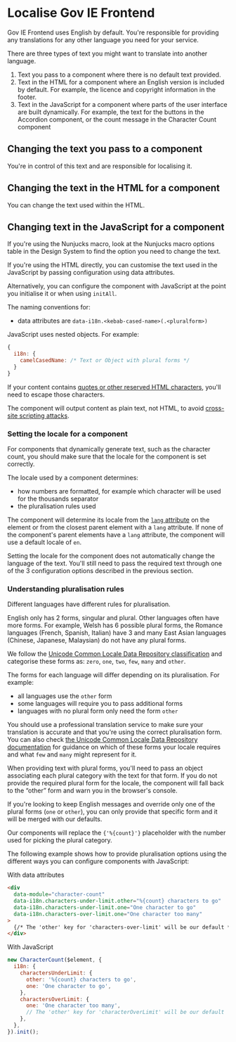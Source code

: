 
<Meta title="Docs/Localise Gov IE Frontend" />

# Localise Gov IE Frontend

Gov IE Frontend uses English by default. You're responsible for providing any translations for any other language you need for your service.

There are three types of text you might want to translate into another language.

1. Text you pass to a component where there is no default text provided.
2. Text in the HTML for a component where an English version is included by default. For example, the licence and copyright information in the footer.
3. Text in the JavaScript for a component where parts of the user interface are built dynamically. For example, the text for the buttons in the Accordion component, or the count message in the Character Count component

## Changing the text you pass to a component

You're in control of this text and are responsible for localising it.

## Changing the text in the HTML for a component

You can change the text used within the HTML.

## Changing text in the JavaScript for a component

If you're using the Nunjucks macro, look at the Nunjucks macro options table in the Design System to find the option you need to change the text.

If you're using the HTML directly, you can customise the text used in the JavaScript by passing configuration using data attributes.

Alternatively, you can <Link href='?path=/docs/docs-configure-components-with-javascript--docs'>configure the component with JavaScript</Link> at the point you initialise it or when using `initAll`.

The naming conventions for:

- data attributes are `data-i18n.<kebab-cased-name>(.<pluralform>)`

JavaScript uses nested objects. For example:

```javascript
{
  i18n: {
    camelCasedName: /* Text or Object with plural forms */
  }
}
```

If your content contains [quotes or other reserved HTML characters](https://developer.mozilla.org/en-US/docs/Glossary/Entity#reserved_characters), you'll need to escape those characters.

The component will output content as plain text, not HTML, to avoid [cross-site scripting attacks](https://owasp.org/www-community/attacks/xss/).

### Setting the locale for a component

For components that dynamically generate text, such as the character count, you should make sure that the locale for the component is set correctly.

The locale used by a component determines:

- how numbers are formatted, for example which character will be used for the thousands separator
- the pluralisation rules used

The component will determine its locale from the [`lang` attribute](https://developer.mozilla.org/en-US/docs/Web/HTML/Global_attributes/lang) on the element or from the closest parent element with a `lang` attribute. If none of the component's parent elements have a `lang` attribute, the component will use a default locale of `en`.

Setting the locale for the component does not automatically change the language of the text. You'll still need to pass the required text through one of the 3 configuration options described in the previous section.

<h3 id="pluralisation-rules">Understanding pluralisation rules</h3>

Different languages have different rules for pluralisation.

English only has 2 forms, singular and plural. Other languages often have more forms. For example, Welsh has 6 possible plural forms, the Romance languages (French, Spanish, Italian) have 3 and many East Asian languages (Chinese, Japanese, Malaysian) do not have any plural forms.

We follow the [Unicode Common Locale Data Repository classification](https://cldr.unicode.org/index/cldr-spec/plural-rules) and categorise these forms as: `zero`, `one`, `two`, `few`, `many` and `other`.

The forms for each language will differ depending on its pluralisation. For example:

- all languages use the `other` form
- some languages will require you to pass additional forms
- languages with no plural form only need the form `other`

You should use a professional translation service to make sure your translation is accurate and that you're using the correct pluralisation form. You can also check [the Unicode Common Locale Data Repository documentation](https://unicode-org.github.io/cldr-staging/charts/latest/supplemental/language_plural_rules.html) for guidance on which of these forms your locale requires and what `few` and `many` might represent for it.

When providing text with plural forms, you'll need to pass an object associating each plural category with the text for that form. If you do not provide the required plural form for the locale, the component will fall back to the “other” form and warn you in the browser's console.

If you're looking to keep English messages and override only one of the plural forms (`one` or `other`), you can only provide that specific form and it will be merged with our defaults.

Our components will replace the `{'%{count}'}` placeholder with the number used for picking the plural category.

The following example shows how to provide pluralisation options using the different ways you can <Link href='?path=/docs/docs-configure-components-with-javascript--docs'>configure components with JavaScript</Link>:

With data attributes

```html
<div
  data-module="character-count"
  data-i18n.characters-under-limit.other="%{count} characters to go"
  data-i18n.characters-under-limit.one="One character to go"
  data-i18n.characters-over-limit.one="One character too many"
>
  {/* The 'other' key for 'characters-over-limit' will be our default */}
</div>
```

With JavaScript

```javascript
new CharacterCount($element, {
  i18n: {
    charactersUnderLimit: {
      other: '%{count} characters to go',
      one: 'One character to go',
    },
    charactersOverLimit: {
      one: 'One character too many',
      // The 'other' key for 'characterOverLimit' will be our default
    },
  },
}).init();
```
